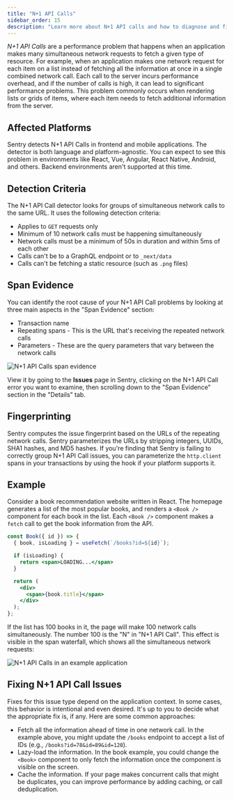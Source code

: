 ```yaml
---
title: "N+1 API Calls"
sidebar_order: 15
description: "Learn more about N+1 API calls and how to diagnose and fix them."
---
```


_N+1 API Calls_ are a performance problem that happens when an application makes many simultaneous network requests to fetch a given type of resource. For example, when an application makes one network request for each item on a list instead of fetching all the information at once in a single combined network call. Each call to the server incurs performance overhead, and if the number of calls is high, it can lead to significant performance problems. This problem commonly occurs when rendering lists or grids of items, where each item needs to fetch additional information from the server.

## Affected Platforms

Sentry detects N+1 API Calls in frontend and mobile applications. The detector is both language and platform-agnostic. You can expect to see this problem in environments like React, Vue, Angular, React Native, Android, and others. Backend environments aren't supported at this time.

## Detection Criteria

The N+1 API Call detector looks for groups of simultaneous network calls to the same URL. It uses the following detection criteria:

- Applies to `GET` requests only
- Minimum of 10 network calls must be happening simultaneously
- Network calls must be a minimum of 50s in duration and within 5ms of each other
- Calls can't be to a GraphQL endpoint or to `_next/data`
- Calls can't be fetching a static resource (such as `.png` files)

## Span Evidence

You can identify the root cause of your N+1 API Call problems by looking at three main aspects in the "Span Evidence" section:

- Transaction name
- Repeating spans - This is the URL that's receiving the repeated network calls
- Parameters - These are the query parameters that vary between the network calls

![N+1 API Calls span evidence](n-plus-one-api-calls-evidence.png)

View it by going to the **Issues** page in Sentry, clicking on the N+1 API Call error you want to examine, then scrolling down to the "Span Evidence" section in the "Details" tab.

## Fingerprinting

Sentry computes the issue fingerprint based on the URLs of the repeating network calls. Sentry parameterizes the URLs by stripping integers, UUIDs, SHA1 hashes, and MD5 hashes. If you're finding that Sentry is failing to correctly group N+1 API Call issues, you can parameterize the `http.client` spans in your transactions by using the <PlatformLink to="/configuration/options#before-send-transaction"><PlatformIdentifier name="before-send-transaction" /></PlatformLink> hook if your platform supports it.

## Example

Consider a book recommendation website written in React. The homepage generates a list of the most popular books, and renders a `<Book />` component for each book in the list. Each `<Book />` component makes a `fetch` call to get the book information from the API.

```jsx
const Book({ id }) => {
  { book, isLoading } = useFetch(`/books?id=${id}`);

  if (isLoading) {
    return <span>LOADING...</span>
  }

  return (
    <div>
      <span>{book.title}</span>
    </div>
  );
};
```

If the list has 100 books in it, the page will make 100 network calls simultaneously. The number 100 is the "N" in "N+1 API Call". This effect is visible in the span waterfall, which shows all the simultaneous network requests:

![N+1 API Calls in an example application](n-plus-one-api-calls-in-book-application.png)

## Fixing N+1 API Call Issues

Fixes for this issue type depend on the application context. In some cases, this behavior is intentional and even desired. It's up to you to decide what the appropriate fix is, if any. Here are some common approaches:

- Fetch all the information ahead of time in one network call. In the example above, you might update the `/books` endpoint to accept a list of IDs (e.g., `/books?id=78&id=89&id=120`).
- Lazy-load the information. In the book example, you could change the `<Book>` component to only fetch the information once the component is visible on the screen.
- Cache the information. If your page makes concurrent calls that might be duplicates, you can improve performance by adding caching, or call deduplication.
